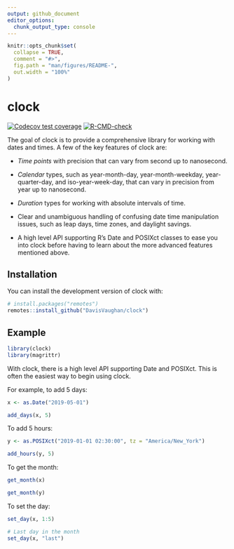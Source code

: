 ```yaml
---
output: github_document
editor_options: 
  chunk_output_type: console
---
```


<!-- README.md is generated from README.Rmd. Please edit that file -->

```r
knitr::opts_chunk$set(
  collapse = TRUE,
  comment = "#>",
  fig.path = "man/figures/README-",
  out.width = "100%"
)
```

# clock

<!-- badges: start -->
[![Codecov test coverage](https://codecov.io/gh/DavisVaughan/clock/branch/master/graph/badge.svg)](https://codecov.io/gh/DavisVaughan/clock?branch=master)
[![R-CMD-check](https://github.com/DavisVaughan/clock/workflows/R-CMD-check/badge.svg)](https://github.com/DavisVaughan/clock/actions)
<!-- badges: end -->

The goal of clock is to provide a comprehensive library for working with dates and times. A few of the key features of clock are:

- _Time points_ with precision that can vary from second up to nanosecond.

- _Calendar_ types, such as year-month-day, year-month-weekday, year-quarter-day, and iso-year-week-day, that can vary in precision from year up to nanosecond.

- _Duration_ types for working with absolute intervals of time.

- Clear and unambiguous handling of confusing date time manipulation issues, such as leap days, time zones, and daylight savings.

- A high level API supporting R's Date and POSIXct classes to ease you into clock before having to learn about the more advanced features mentioned above.

## Installation

You can install the development version of clock with:

``` r
# install.packages("remotes")
remotes::install_github("DavisVaughan/clock")
```

## Example

```r
library(clock)
library(magrittr)
```

With clock, there is a high level API supporting Date and POSIXct. This is often the easiest way to begin using clock.

For example, to add 5 days:

```r
x <- as.Date("2019-05-01")

add_days(x, 5)
```

To add 5 hours:

```r
y <- as.POSIXct("2019-01-01 02:30:00", tz = "America/New_York")

add_hours(y, 5)
```

To get the month:

```r
get_month(x)

get_month(y)
```

To set the day:

```r
set_day(x, 1:5)

# Last day in the month
set_day(x, "last")
```
